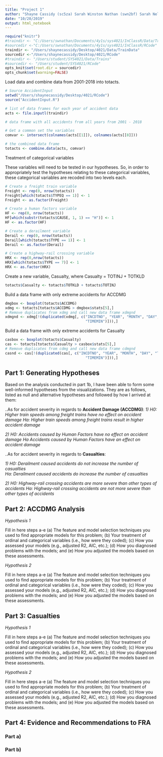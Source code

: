 ```yaml
---
title: "Project 1"
author: "Shayne Cassidy (sc5za) Sarah Winston Nathan (swn2bf) Sarah Nelson (skn5mq)"
date: "10/20/2019"
output: html_notebook
---
```


```r
require("knitr")
#traindir <- "C:/Users/swnathan/Documents/4y1s/sys4021/InClassR/Data/TrainData"
#sourcedir <-"C:/Users/swnathan/Documents/4y1s/sys4021/InClassR/RCode"
traindir <- "/Users/shaynecassidy/Desktop/4021/Data/TrainData"
sourcedir <-"/Users/shaynecassidy/Desktop/4021/RCode"
#traindir <- "/Users/student/SYS4021/Data/Trains"
#sourcedir <- "/Users/student/SYS4021/RCode"
opts_knit$set(root.dir = sourcedir)
opts_chunk$set(warning=FALSE)
```

Load data and combine data from 2001-2018 into totacts.
```r
# Source AccidentInput
setwd("/Users/shaynecassidy/Desktop/4021/RCode")
source("AccidentInput.R")

# list of data frames for each year of accident data
acts <- file.inputl(traindir)

# data frame with all accidents from all years from 2001 - 2018

# Get a common set the variables
comvar <- intersect(colnames(acts[[1]]), colnames(acts[[8]]))

# the combined data frame
totacts <- combine.data(acts, comvar)
```
Treatment of categorical variables

These variables will need to be tested in our hypotheses. So, in order to appropriately test the hypotheses relating to these categorical variables, these categorical variables are recoded into two levels each. 
```r
# Create a freight train variable
Freight <- rep(0, nrow(totacts))
Freight[which(totacts$TYPEQ == 1)] <- 1
Freight <- as.factor(Freight)

# Create a human factors variable
HF <- rep(0, nrow(totacts))
HF[which(substr(totacts$CAUSE, 1, 1) == "H")] <- 1
HF <- as.factor(HF)

# Create a derailment variable
Derail <- rep(0, nrow(totacts))
Derail[which(totacts$TYPE == 1)] <- 1 
Derail <- as.factor(Derail)

# Create a highway-rail crossing variable
HRX <- rep(0,nrow(totacts))
HRX[which(totacts$TYPE == 7)] <- 1
HRX <- as.factor(HRX)
```

Create a new variable, Casualty, where Casualty = TOTINJ + TOTKLD
```r
totacts$Casualty <- totacts$TOTKLD + totacts$TOTINJ
```

Build a data frame with only extreme accidents for ACCDMG
```r
dmgbox <- boxplot(totacts$ACCDMG)
xdmg <- totacts[totacts$ACCDMG > dmgbox$stats[5],]
# Remove duplicates from xdmg and call new data frame xdmgnd
xdmgnd <- xdmg[!(duplicated(xdmg[, c("INCDTNO", "YEAR", "MONTH", "DAY", "TIMEHR",
                                     "TIMEMIN")])),]
```

Build a data frame with only extreme accidents for Casualty
```r
casbox <- boxplot(totacts$Casualty)
cas <- totacts[totacts$Casualty > casbox$stats[5],]
# Remove duplicates from cdmg and call new data frame cdmgnd
casnd <- cas[!(duplicated(cas[, c("INCDTNO", "YEAR", "MONTH", "DAY", "TIMEHR",
                                     "TIMEMIN")])),]
```

## Part 1: Generating Hypotheses

Based on the analysis conducted in part 1b, I have been able to form some well-informed hypotheses from the visualizations. They are as follows, listed as null and alternative hypotheses and followed by how I arrived at them:

..As for accident severity in regards to **Accident Damage (ACCDMG)**:
*1) H0: Higher train speeds among freight trains have no effect on accident damage*
*Ha: Higher train speeds among freight trains result in higher accident damage*

*2) H0: Accidents caused by Human Factors have no effect on accident damage*
*Ha Accidents caused by Human Factors have an effect on accident damage*

..As for accident severity in regards to **Casualties**: 

*1) H0: Derailment caused accidents do not increase the number of casualties*  
*Ha: Derailment caused accidents do increase the number of casualties* 

*2) H0: Highway-rail crossing accidents are more severe than other types of accidents*
*Ha: Highway-rail crossing accidents are not more severe than other types of accidents*

## Part 2: ACCDMG Analysis

*Hypothesis 1*

Fill in here steps a-e
(a) The feature and model selection techniques you used to find appropriate models for this problem;
(b) Your treatment of ordinal and categorical variables (i.e., how were
they coded);
(c) How you assessed your models (e.g., adjusted R2, AIC, etc.);
(d) How you diagnosed problems with the models; and
(e) How you adjusted the models based on these assessments.


*Hypothesis 2*

Fill in here steps a-e
(a) The feature and model selection techniques you used to find appropriate models for this problem;
(b) Your treatment of ordinal and categorical variables (i.e., how were
they coded);
(c) How you assessed your models (e.g., adjusted R2, AIC, etc.);
(d) How you diagnosed problems with the models; and
(e) How you adjusted the models based on these assessments.


## Part 3: Casualties

*Hypothesis 1*

Fill in here steps a-e
(a) The feature and model selection techniques you used to find appropriate models for this problem;
(b) Your treatment of ordinal and categorical variables (i.e., how were
they coded);
(c) How you assessed your models (e.g., adjusted R2, AIC, etc.);
(d) How you diagnosed problems with the models; and
(e) How you adjusted the models based on these assessments.


*Hypothesis 2* 

Fill in here steps a-e
(a) The feature and model selection techniques you used to find appropriate models for this problem;
(b) Your treatment of ordinal and categorical variables (i.e., how were
they coded);
(c) How you assessed your models (e.g., adjusted R2, AIC, etc.);
(d) How you diagnosed problems with the models; and
(e) How you adjusted the models based on these assessments.


## Part 4: Evidence and Recommendations to FRA

### Part a)

### Part b)